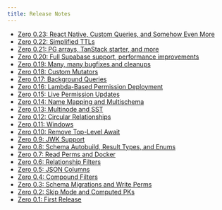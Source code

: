 ```yaml
---
title: Release Notes
---
```


- [Zero 0.23: React Native, Custom Queries, and Somehow Even More](/docs/release-notes/0.23)
- [Zero 0.22: Simplified TTLs](/docs/release-notes/0.22)
- [Zero 0.21: PG arrays, TanStack starter, and more](/docs/release-notes/0.21)
- [Zero 0.20: Full Supabase support, performance improvements](/docs/release-notes/0.20)
- [Zero 0.19: Many, many bugfixes and cleanups](/docs/release-notes/0.19)
- [Zero 0.18: Custom Mutators](/docs/release-notes/0.18)
- [Zero 0.17: Background Queries](/docs/release-notes/0.17)
- [Zero 0.16: Lambda-Based Permission Deployment](/docs/release-notes/0.16)
- [Zero 0.15: Live Permission Updates](/docs/release-notes/0.15)
- [Zero 0.14: Name Mapping and Multischema](/docs/release-notes/0.14)
- [Zero 0.13: Multinode and SST](/docs/release-notes/0.13)
- [Zero 0.12: Circular Relationships](/docs/release-notes/0.12)
- [Zero 0.11: Windows](/docs/release-notes/0.11)
- [Zero 0.10: Remove Top-Level Await](/docs/release-notes/0.10)
- [Zero 0.9: JWK Support](/docs/release-notes/0.9)
- [Zero 0.8: Schema Autobuild, Result Types, and Enums](/docs/release-notes/0.8)
- [Zero 0.7: Read Perms and Docker](/docs/release-notes/0.7)
- [Zero 0.6: Relationship Filters](/docs/release-notes/0.6)
- [Zero 0.5: JSON Columns](/docs/release-notes/0.5)
- [Zero 0.4: Compound Filters](/docs/release-notes/0.4)
- [Zero 0.3: Schema Migrations and Write Perms](/docs/release-notes/0.3)
- [Zero 0.2: Skip Mode and Computed PKs](/docs/release-notes/0.2)
- [Zero 0.1: First Release](/docs/release-notes/0.1)
